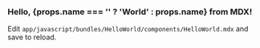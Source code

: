 ### Hello, {props.name === '' ? 'World' : props.name} from MDX!

Edit `app/javascript/bundles/HelloWorld/components/HelloWorld.mdx` and save to reload.

